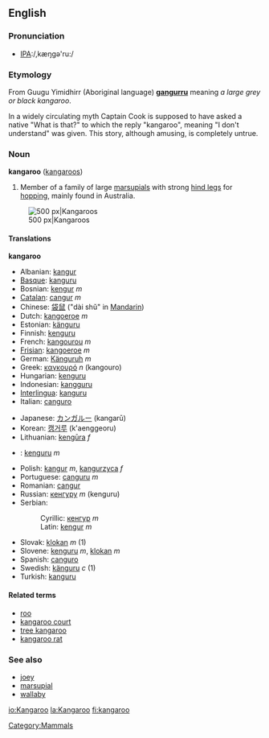 ==English==

===Pronunciation===
*[[w:International Phonetic Alphabet|IPA]]:/,kæŋgə'ru:/

===Etymology===
From Guugu Yimidhirr (Aboriginal language) '''[[gangurru]]''' meaning ''a large grey or black kangaroo''. 

In a widely circulating myth Captain Cook is supposed to have asked a native "What is that?" to which the reply "kangaroo", meaning "I don't understand" was given. This story, although amusing, is completely untrue.

===Noun===
'''kangaroo''' ([[kangaroos]])

#Member of a family of large [[marsupial]]s with strong [[hind leg]]s for [[hop]]ping, mainly found in Australia.

[[Image:Kanguru.jpg|thumb|center|500 px|Kangaroos]]

====Translations====
<!--DefA-->'''kangaroo'''
{{top}}
<!--languages from A to I go here-->
*Albanian: [[kangur]]
*[[Basque]]: [[kanguru]]
*Bosnian: [[kengur]] ''m''
*[[Catalan]]: [[cangur]] ''m''
*Chinese: [[袋鼠]] ("dài shǔ" in [[Mandarin]])
*Dutch: [[kangoeroe]] ''m''
*Estonian: [[känguru]]
*Finnish: [[kenguru]]
*French: [[kangourou]] ''m''
*[[Frisian]]: [[kangoeroe]] ''m''
*German: [[Känguruh]] ''m''
*Greek: [[καγκουρό]] ''n'' (kangouro)
*Hungarian: [[kenguru]]
*Indonesian: [[kangguru]]
*[[Interlingua]]: [[kanguru]]
*Italian: [[canguro]]
{{mid}}
<!--languages from J to Z go here-->
*Japanese: [[カンガルー]] (kangarū)
*Korean: [[캥거루]] (k'aenggeoru)
*Lithuanian: [[kengūra]] ''f''
*{{no}}: [[kenguru]] ''m''
*Polish: [[kangur]] ''m'', [[kangurzyca]] ''f''
*Portuguese: [[canguru]] ''m''
*Romanian: [[cangur]]
*Russian: [[кенгуру]] ''m'' (kenguru)
*Serbian:
*:Cyrillic: [[кенгур]] ''m''
*:Latin: [[kengur]] ''m''
*Slovak: [[klokan]] ''m'' (1)
*Slovene: [[kenguru]] ''m'', [[klokan]] ''m''
*Spanish: [[canguro]]
*Swedish: [[känguru]] ''c'' (1)
*Turkish: [[kanguru]]
{{bottom}}

====Related terms====
*[[roo]]
*[[kangaroo court]]
*[[tree kangaroo]]
*[[kangaroo rat]]

===See also===
*[[joey]]
*[[marsupial]]
*[[wallaby]]

[[Category:Mammals]]

[[io:Kangaroo]]
[[la:Kangaroo]]
[[fi:kangaroo]]